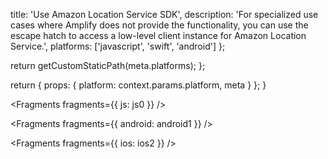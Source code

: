 
  title: 'Use Amazon Location Service SDK',
  description: 'For specialized use cases where Amplify does not provide the functionality, you can use the escape hatch to access a low-level client instance for Amazon Location Service.',
  platforms: ['javascript', 'swift', 'android']
};

  return getCustomStaticPath(meta.platforms);
};

  return {
    props: {
      platform: context.params.platform,
      meta
    }
  };
}


<Fragments fragments={{ js: js0 }} />


<Fragments fragments={{ android: android1 }} />


<Fragments fragments={{ ios: ios2 }} />
